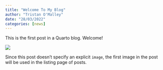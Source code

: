 ```yaml
---
title: "Welcome To My Blog"
author: "Tristan O'Malley"
date: "28/03/2022"
categories: [news]
---
```


This is the first post in a Quarto blog. Welcome!

![](thumbnail.jpg)

Since this post doesn't specify an explicit `image`, the first image in the post will be used in the listing page of posts.
